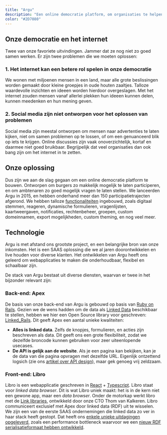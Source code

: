 ```yaml
---
title: "Argu"
description: "Een online democratie platform, om organisaties te helpen hun achterban te bereiken."
color: "#2D7080"
---
```


## Onze democratie en het internet

Twee van onze favoriete uitvindingen.
Jammer dat ze nog niet zo goed samen werken.
Er zijn twee problemen die we moeten oplossen:

### 1. Het internet kan een betere rol spelen in onze democratie

We wonen met miljoenen mensen in een land, maar alle grote beslissingen worden gemaakt door kleine groepjes in oude houten zaaltjes.
Talloze waardevolle inzichten en ideeen worden hierdoor overgeslagen.
Met het internet zouden mensen vanaf allerlei plekken hun ideeen kunnen delen, kunnen meedenken en hun mening geven.

### 2. Social media zijn niet ontworpen voor het oplossen van problemen

Social media zijn meestal ontworpen om mensen naar advertenties te laten kijken, niet om samen problemen op te lossen, of om een genuanceerd blik op iets te krijgen.
Online discussies zijn vaak onoverzichtelijk, kortaf en daarmee niet goed bruikbaar.
Begrijpelijk dat veel organisaties dan ook bang zijn om het internet in te zetten.

## Onze oplossing

Dus zijn we aan de slag gegaan om een online democratie platform te bouwen.
Ontworpen om burgers zo makkelijk mogelijk te laten participeren, en om ambtenaren zo goed mogelijk vragen te laten stellen.
We lanceerden Argu in 2015, en hebben onderhand meer dan 150 participatietrajecten afgerond.
We hebben talloze [functionaliteiten](https://argu.co/info/functionaliteiten) ingebouwd, zoals digitaal stemmen, reageren, dynamische formulieren, vragenlijsten, kaartweergaven, notificaties, rechtenbeheer, groepen, custom domeinnamen, export mogelijkheden, custom theming, en nog veel meer.

## Technologie

Argu is met afstand ons grootste project, en een belangrijke bron van onze inkomsten.
Het is een SAAS oplossing die we al jaren doorontwikkelen en live houden voor diverse klanten.
Het ontwikkelen van Argu heeft ons geleerd om webapplicaties te maken die onderhoudbaar, flexibel en schaalbaar zijn.

De stack van Argu bestaat uit diverse diensten, waarvan er twee in het bijzonder relevant zijn:

### Back-end: Apex

De basis van onze back-end van Argu is gebouwd op basis van [Ruby on Rails](/nl/tech/ruby-on-rails).
Gezien we de wens hadden om de data als [Linked Data](/nl/blog/what-is-linked-data) beschikbaar te stellen, hebben we hier een Open Source library voor geschreven: [Linked_Rails](https://github.com/ontola/linked_rails).
Dit geeft Apex een aantal unieke kwaliteiten:

- **Alles is linked data**. Zelfs de knopjes, formulieren, en acties zijn beschreven als data. Dit geeft ons een grote flexibiliteit, zodat we dezelfde broncode kunnen gebruiken voor zeer uiteenlopende usecases.
- **De API is gelijk aan de website**. Als je een pagina kan bekijken, kan je de data van die pagina opvragen met dezelfde URL. Eigenlijk ontzettend logsich (zie ons [artikel over API design](/blog/api-design)), maar gek genoeg vrij zeldzaam.

### Front-end: Libro

Libro is een webapplicatie geschreven in [React](/nl/tech/react) + [Typescript](/nl/tech/typescript).
Libro staat voor _linked data browser_.
Dit is wat Libro uniek maakt: het is in de kern niet een gewone app, maar een _data browser_.
Onder de motorkap werkt libro met de [Link libraries](https://github.com/rescribet/link-redux), ontwikkeld door onze CTO Thom van Kalkeren.
Libro communiceert exclusief met Apex door linked data (RDF) uit te wisselen.
We zijn een van de eerste SAAS ondernemingen die linked data zo ver in haar stack heeft gestopt.
Dat heeft ons [enkele unieke uitdagingen opgeleverd](/blog/full-stack-linked-data/), zoals een performance bottleneck waarvoor we een [nieuw RDF serialisatieformaat hebben ontwikkeld](https://github.com/ontola/hextuples).
